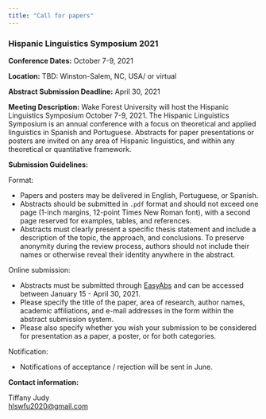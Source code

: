 ```yaml
---
title: "Call for papers"
---
```


<h3>Hispanic Linguistics Symposium 2021</h3>

__Conference Dates:__  October 7-9, 2021

__Location:__  TBD: Winston-Salem, NC, USA/ or virtual

__Abstract Submission Deadline:__  April 30, 2021

__Meeting Description:__ Wake Forest University will host the Hispanic Linguistics Symposium October 7-9, 2021. The Hispanic Linguistics Symposium is an annual conference with a focus on theoretical and applied linguistics in Spanish and Portuguese. Abstracts for paper presentations or posters are invited on any area of Hispanic linguistics, and within any theoretical or quantitative framework.

__Submission Guidelines:__

Format: 

- Papers and posters may be delivered in English, Portuguese, or Spanish.
- Abstracts should be submitted in `.pdf` format and should not exceed one page (1-inch margins, 12-point Times New Roman font), with a second page reserved for examples, tables, and references.
- Abstracts must clearly present a specific thesis statement and include a description of the topic, the approach, and conclusions. To preserve anonymity during the review process, authors should not include their names or otherwise reveal their identity anywhere in the abstract.

Online submission:

- Abstracts must be submitted through [EasyAbs](https://linguistlist.org/confservices/customhome.cfm?Emeetingid=5702JA445876405840A050441) and can be accessed between January 15 - April 30, 2021.
- Please specify the title of the paper, area of research, author names, academic affiliations, and e-mail addresses in the form within the abstract submission system.
- Please also specify whether you wish your submission to be considered for presentation as a paper, a poster, or for both categories.

Notification: 

- Notifications of acceptance / rejection will be sent in June. 

__Contact information:__

Tiffany Judy  
[hlswfu2020@gmail.com](mailto:hlswfu2020@gmail.com)

